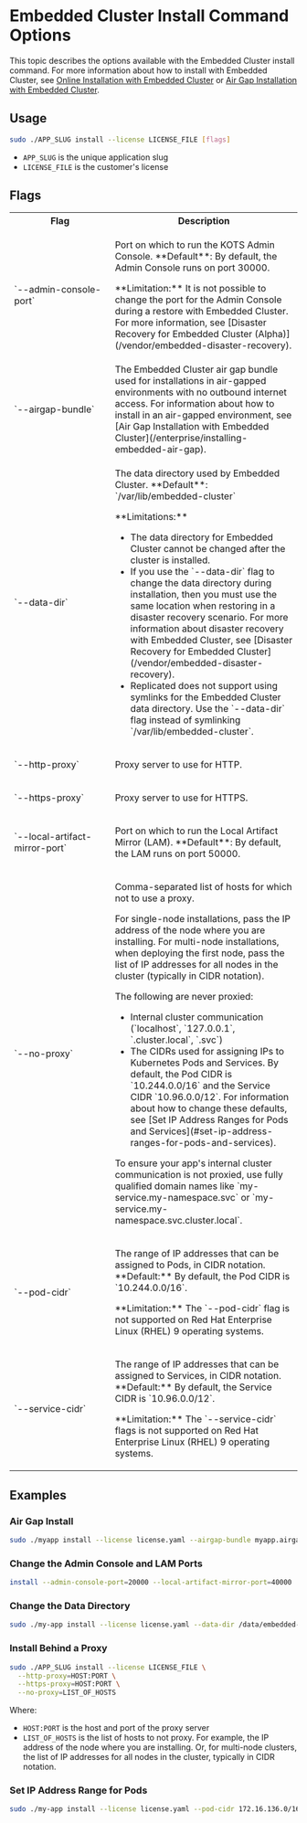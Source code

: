 

# Embedded Cluster Install Command Options

This topic describes the options available with the Embedded Cluster install command. For more information about how to install with Embedded Cluster, see [Online Installation with Embedded Cluster](/enterprise/installing-embedded) or [Air Gap Installation with Embedded Cluster](/enterprise/installing-embedded).

## Usage

```bash
sudo ./APP_SLUG install --license LICENSE_FILE [flags]
```
* `APP_SLUG` is the unique application slug
* `LICENSE_FILE` is the customer's license

## Flags

<table>
  <tr>
    <th width="35%">Flag</th>
    <th width="65%">Description</th>
  </tr>
  <tr>
     <td>`--admin-console-port`</td>
     <td>
        <p>Port on which to run the KOTS Admin Console. **Default**: By default, the Admin Console runs on port 30000.</p>
        <p>**Limitation:** It is not possible to change the port for the Admin Console during a restore with Embedded Cluster. For more information, see [Disaster Recovery for Embedded Cluster (Alpha)](/vendor/embedded-disaster-recovery).</p>
      </td>
  </tr>
  <tr>
     <td>`--airgap-bundle`</td>
     <td>The Embedded Cluster air gap bundle used for installations in air-gapped environments with no outbound internet access. For information about how to install in an air-gapped environment, see [Air Gap Installation with Embedded Cluster](/enterprise/installing-embedded-air-gap).</td>
  </tr>
  <tr>
     <td>`--data-dir`</td>
     <td>
        <p>The data directory used by Embedded Cluster. **Default**: `/var/lib/embedded-cluster`</p>
        <p>**Limitations:**</p>
        <ul>
            <li>The data directory for Embedded Cluster cannot be changed after the cluster is installed.</li>
            <li>If you use the `--data-dir` flag to change the data directory during installation, then you must use the same location when restoring in a disaster recovery scenario. For more information about disaster recovery with Embedded Cluster, see [Disaster Recovery for Embedded Cluster](/vendor/embedded-disaster-recovery).</li>
            <li>Replicated does not support using symlinks for the Embedded Cluster data directory. Use the `--data-dir` flag instead of symlinking `/var/lib/embedded-cluster`.</li>
        </ul>
     </td>
  </tr>
  <tr>
     <td>`--http-proxy`</td>
     <td>
        <p>Proxy server to use for HTTP.</p>
        <ProxyRequirements/>
        <ProxyLimitations/>   
     </td>
  </tr>
  <tr>
     <td>`--https-proxy`</td>
     <td>
        <p>Proxy server to use for HTTPS.</p>
        <ProxyRequirements/>
        <ProxyLimitations/>
     </td>
  </tr>
  <tr>
     <td>`--local-artifact-mirror-port`</td>
     <td>
        <p>Port on which to run the Local Artifact Mirror (LAM). **Default**: By default, the LAM runs on port 50000.</p>
     </td>
  </tr>
  <tr>
     <td>`--no-proxy`</td>
     <td>
       <p>Comma-separated list of hosts for which not to use a proxy.</p>
       <p>For single-node installations, pass the IP address of the node where you are installing. For multi-node installations, when deploying the first node, pass the list of IP addresses for all nodes in the cluster (typically in CIDR notation).</p>
       <p>The following are never proxied:</p>
       <ul>
         <li>Internal cluster communication (`localhost`, `127.0.0.1`, `.cluster.local`, `.svc`)</li>
         <li>The CIDRs used for assigning IPs to Kubernetes Pods and Services. By default, the Pod CIDR is `10.244.0.0/16` and the Service CIDR `10.96.0.0/12`. For information about how to change these defaults, see [Set IP Address Ranges for Pods and Services](#set-ip-address-ranges-for-pods-and-services).</li>
       </ul>
       <p>To ensure your app's internal cluster communication is not proxied, use fully qualified domain names like `my-service.my-namespace.svc` or `my-service.my-namespace.svc.cluster.local`.</p>
       <ProxyRequirements/>
       <ProxyLimitations/>
     </td>
  </tr>
  <tr>
     <td>`--pod-cidr`</td>
     <td>
        <p>The range of IP addresses that can be assigned to Pods, in CIDR notation. **Default:** By default, the Pod CIDR is `10.244.0.0/16`.</p>
        <p>**Limitation:** The `--pod-cidr` flag is not supported on Red Hat Enterprise Linux (RHEL) 9 operating systems.</p>
     </td>
  </tr>
  <tr>
     <td>`--service-cidr`</td>
     <td>
        <p>The range of IP addresses that can be assigned to Services, in CIDR notation. **Default:** By default, the Service CIDR is `10.96.0.0/12`.</p>
        <p>**Limitation:** The `--service-cidr` flags is not supported on Red Hat Enterprise Linux (RHEL) 9 operating systems.</p>
     </td>
  </tr>
</table>

## Examples

### Air Gap Install

```bash
sudo ./myapp install --license license.yaml --airgap-bundle myapp.airgap
```

### Change the Admin Console and LAM Ports

```bash
install --admin-console-port=20000 --local-artifact-mirror-port=40000
```

### Change the Data Directory

```bash
sudo ./my-app install --license license.yaml --data-dir /data/embedded-cluster
```

### Install Behind a Proxy

```bash
sudo ./APP_SLUG install --license LICENSE_FILE \
  --http-proxy=HOST:PORT \
  --https-proxy=HOST:PORT \
  --no-proxy=LIST_OF_HOSTS
```
Where:

* `HOST:PORT` is the host and port of the proxy server
* `LIST_OF_HOSTS` is the list of hosts to not proxy. For example, the IP address of the node where you are installing. Or, for multi-node clusters, the list of IP addresses for all nodes in the cluster, typically in CIDR notation.

### Set IP Address Range for Pods

```bash
sudo ./my-app install --license license.yaml --pod-cidr 172.16.136.0/16
```